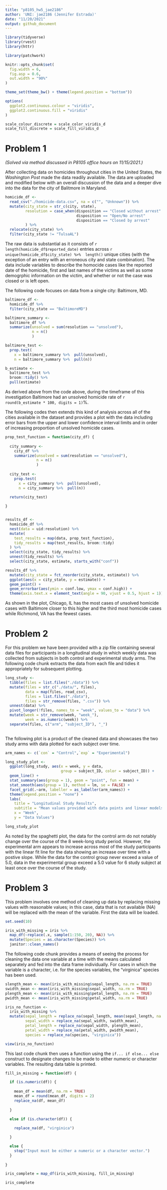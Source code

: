 ```yaml
---
title: "p8105_hw5_jae2186"
author: 'UNI: jae2186 (Jennifer Estrada)'
date: "11/20/2021"
output: github_document
---
```


```r
library(tidyverse)
library(rvest)
library(httr)

library(patchwork)

knitr::opts_chunk$set(
  fig.width = 6,
  fig.asp = 0.6,
  out.width = "90%"
)

theme_set(theme_bw() + theme(legend.position = "bottom"))

options(
  ggplot2.continuous.colour = "viridis",
  ggplot2.continuous.fill = "viridis"
)

scale_colour_discrete = scale_color_viridis_d
scale_fill_discrete = scale_fill_viridis_d
```

# Problem 1

<i>(Solved via method discussed in P8105 office hours on 11/15/2021.)</i>

After collecting data on homicides throughout cities in the United States, the <i>Washington Post</i> made the data readily available. The data are uploaded and modified below with an overall discussion of the data and a deeper dive into the data for the city of Balitmore in Maryland.

```r

homicide_df <-
  read_csv("./homicide-data.csv", na = c("", "Unknown")) %>% 
  mutate(city_state = str_c(city, state),
         resolution = case_when(disposition == "Closed without arrest" ~ "unsolved",
                                disposition == "Open/No arrest"        ~ "unsolved",
                                disposition == "Closed by arrest"      ~ "solved" )
         ) %>% 
  relocate(city_state) %>% 
  filter(city_state != "TulsaAL")

```

The raw data is substantial as it consists of `r length(homicide_df$reported_date)` entries across `r unique(homicide_df$city_state) %>%  length()` unique cities (with the exception of an entry with an erroneous city and state combination). The data include variables to describe the homocide cases like the reported date of the homicide, first and last names of the victims as well as some demogrphic information on the victim, and whether or not the case was closed or is left open. 

The following code focuses on data from a single city: Baltimore, MD. 

```r
baltimore_df <-
  homicide_df %>% 
  filter(city_state == "BaltimoreMD")

baltimore_summary <-
  baltimore_df %>% 
  summarize(unsolved = sum(resolution == "unsolved"),
            n = n()
            )

baltimore_test <-
  prop.test(
    x = baltimore_summary %>%  pull(unsolved),
    n = baltimore_summary %>%  pull(n))

b_estimate <- 
  baltimore_test %>% 
  broom::tidy() %>% 
  pull(estimate)
```

As derived above from the code above, during the timeframe of this investigation Baltimore had an unsolved homicide rate of `r round(b_estimate * 100, digits = 1)`%.

The following codes then extends this kind of analysis across all of the cities available in the dataset and provides a plot with the data including error bars from the upper and lower confidence interval limits and in order of increasing proportion of unsolved homicide cases. 

```r

prop_test_function = function(city_df) {
  
  city_summary <-
    city_df %>% 
    summarize(unsolved = sum(resolution == "unsolved"),
              n = n()
              )
  
  city_test <-
    prop.test(
      x = city_summary %>%  pull(unsolved),
      n = city_summary %>%  pull(n))
  
  return(city_test)

}


results_df <- 
  homicide_df %>% 
  nest(data = uid:resolution) %>% 
  mutate(
    test_results = map(data, prop_test_function),
    tidy_results = map(test_results, broom::tidy)
  ) %>% 
  select(city_state, tidy_results) %>% 
  unnest(tidy_results) %>% 
  select(city_state, estimate, starts_with("conf"))

```


```r

results_df %>% 
  mutate(city_state = fct_reorder(city_state, estimate)) %>% 
  ggplot(aes(x = city_state, y = estimate)) +
  geom_point() + 
  geom_errorbar(aes(ymin = conf.low, ymax = conf.high)) +
  theme(axis.text.x = element_text(angle = 90, vjust = 0.5, hjust = 1))

```

As shown in the plot, Chicago, IL has the most cases of unsolved homicide cases with Baltimore closer to this higher and the third most homicide cases while Richmond, VA has the fewest cases.

# Problem 2

For this problem we have been provided with a zip file containing several data files for participants in a longitudinal study in which weekly data was collected from subjects in both control and experimental study arms. The following code chunk extracts the data from each file and tidies it appropriately for subsequent plotting.

```r
long_study <-
  tibble(files = list.files("./data")) %>% 
  mutate(files = str_c("./data/", files),
         data = map(files, read_csv),
         files = list.files("./data"),
         files = str_remove(files, ".csv")) %>% 
  unnest(data) %>% 
  pivot_longer(!files, names_to = "week", values_to = "data") %>% 
  mutate(week = str_remove(week, "week_"),
         week = as.numeric(week)) %>% 
  separate(files, c("arm", "subject_ID"), "_") 
  
```

The following plot is a product of the cleaned data and showcases the two study arms with data plotted for each subject over time. 

```r
arm_names <- c(`con` = "Control",`exp` = "Experimental")

long_study_plot <- 
  ggplot(long_study, aes(x = week, y = data, 
                         group = subject_ID, color = subject_ID)) +
  geom_line() +
  stat_summary(aes(group = 1), geom = "point", fun = mean) +
  stat_smooth(aes(group = 1), method = lm, se = FALSE) +
  facet_grid(.~arm, labeller = as_labeller(arm_names)) +
  theme(legend.position = "none") +
  labs(
    title = "Longitudinal Study Results", 
    subtitle = "Mean values provided with data points and linear models in thick blue", 
    x = "Week",
    y = "Data Values")

long_study_plot
```

As noted by the spaghetti plot, the data for the control arm do not notably change over the course of the 8 week-long study period. However, the experimental arm appears to increase across most of the study participants with the linear fit line for the data showing an increase over time with a postive slope. While the data for the control group never exceed a value of 5.0, data in the experimental group exceed a 5.0 value for 6 study subject at least once over the course of the study. 

# Problem 3

This problem involves one method of cleaning up data by replacing missing values with reasonable values; in this case, data that is not available (NA) will be replaced with the mean of the variable. 
First the data will be loaded.

```r
set.seed(10)

iris_with_missing = iris %>%
  map_df(~replace(.x, sample(1:150, 20), NA)) %>%
  mutate(Species = as.character(Species)) %>% 
  janitor::clean_names()
```

The following code chunk provides a means of seeing the process for cleaning the data one variable at a time with the means calculated separately and fed into the data frame individually. For cases in which the variable is a character, i.e. for the species variables, the "virginica" species has been used. 

```r
slength_mean <- mean(iris_with_missing$sepal_length, na.rm = TRUE)
swidth_mean <- mean(iris_with_missing$sepal_width, na.rm = TRUE)
plength_mean <- mean(iris_with_missing$petal_length, na.rm = TRUE)
pwidth_mean <- mean(iris_with_missing$petal_width, na.rm = TRUE)

iris_no_function <-
  iris_with_missing %>% 
  mutate(sepal_length = replace_na(sepal_length, mean(sepal_length, na.rm = TRUE)),
         sepal_width = replace_na(sepal_width, swidth_mean),
         petal_length = replace_na(sepal_width, plength_mean),
         petal_width = replace_na(petal_width, pwidth_mean),
         species = replace_na(species, "virginica"))

view(iris_no_function)
```

This last code chunk then uses a function using the `if... if else... else` construct to designate changes to be made to either numeric or character variables. The resulting data table is printed.

```r
fill_in_missing = function(df) {

  if (is.numeric(df)) {
    
    mean_df = mean(df, na.rm = TRUE)
    mean_df = round(mean_df, digits = 2)
    replace_na(df, mean_df)
    
  }
  
  else if (is.character(df)) {

    replace_na(df, "virginica")

  }

  else {
    stop("Input must be either a numeric or a character vector.")
  }
  
}

iris_complete = map_df(iris_with_missing, fill_in_missing) 

iris_complete
```

